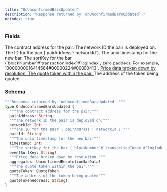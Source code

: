 ```yaml
---
title: "OnUnconfirmedBarsUpdated"
description: "Response returned by `onUnconfirmedBarsUpdated`."
noindex: true
---
```


### Fields

<ResponseField name="pairAddress" type="String!" required>
  The contract address for the pair.
</ResponseField>

<ResponseField name="networkId" type="Int!" required>
  The network ID the pair is deployed on.
</ResponseField>

<ResponseField name="pairId" type="String!" required>
  The ID for the pair (`pairAddress`:`networkId`).
</ResponseField>

<ResponseField name="timestamp" type="Int!" required>
  The unix timestamp for the new bar.
</ResponseField>

<ResponseField name="eventSortKey" type="String!" required>
  The sortKey for the bar (`blockNumber`#`transactionIndex`#`logIndex`, zero padded). For example, `0000000016414564#00000224#00000413`.
</ResponseField>

<a href="/api-reference/types/unconfirmedresolutionbardata">
  <ResponseField name="aggregates" type="UnconfirmedResolutionBarData!" required>
    Price data broken down by resolution.
  </ResponseField>
</a>

<a href="/api-reference/types/quotetoken">
  <ResponseField name="quoteToken" type="QuoteToken">
    The quote token within the pair.
  </ResponseField>
</a>

<ResponseField name="quoteTokenAddress" type="String!" required>
  The address of the token being quoted
</ResponseField>

### Schema


```graphql 
"""Response returned by `onUnconfirmedBarsUpdated`."""
type OnUnconfirmedBarsUpdated {
  """The contract address for the pair."""
  pairAddress: String!
  """The network ID the pair is deployed on."""
  networkId: Int!
  """The ID for the pair (`pairAddress`:`networkId`)."""
  pairId: String!
  """The unix timestamp for the new bar."""
  timestamp: Int!
  """The sortKey for the bar (`blockNumber`#`transactionIndex`#`logIndex`, zero padded). For example, `0000000016414564#00000224#00000413`."""
  eventSortKey: String!
  """Price data broken down by resolution."""
  aggregates: UnconfirmedResolutionBarData!
  """The quote token within the pair."""
  quoteToken: QuoteToken
  """The address of the token being quoted"""
  quoteTokenAddress: String!
}
```
